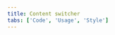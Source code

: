 ```yaml
---
title: Content switcher
tabs: ['Code', 'Usage', 'Style']
---
```


<ComponentCode
    name="Content switcher"
    component="content-switcher" 
    variation="content-switcher"
    experimental
    hasReactVersion
    >
</ComponentCode>
<ComponentDocs component="content-switcher" experimental></ComponentDocs>
